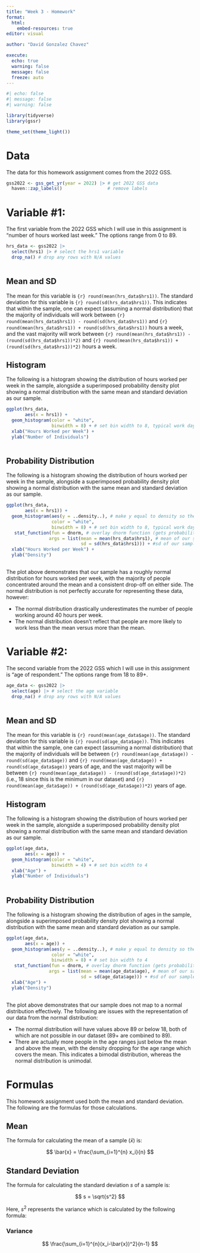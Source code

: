 ```yaml
---
title: "Week 3 - Homework"
format: 
  html:
    embed-resources: true
editor: visual

author: "David Gonzalez Chavez"

execute:
  echo: true
  warning: false
  message: false
  freeze: auto
---
```


```r
#| echo: false
#| message: false
#| warning: false

library(tidyverse)
library(gssr)

theme_set(theme_light())

```

# Data

The data for this homework assignment comes from the 2022 GSS.

```r

gss2022 <- gss_get_yr(year = 2022) |> # get 2022 GSS data
  haven::zap_labels()                 # remove labels

```

# Variable #1:

The first variable from the 2022 GSS which I will use in this assignment is "number of hours worked last week." The options range from 0 to 89.

```r

hrs_data <- gss2022 |> 
  select(hrs1) |> # select the hrs1 variable
  drop_na() # drop any rows with N/A values
  
```

## Mean and SD

The mean for this variable is `{r} round(mean(hrs_data$hrs1))`. The standard deviation for this variable is `{r} round(sd(hrs_data$hrs1))`. This indicates that within the sample, one can expect (assuming a normal distribution) that the majority of individuals will work between `{r} round(mean(hrs_data$hrs1)) - round(sd(hrs_data$hrs1))` and `{r} round(mean(hrs_data$hrs1)) + round(sd(hrs_data$hrs1))` hours a week, and the vast majority will work between `{r} round(mean(hrs_data$hrs1)) - (round(sd(hrs_data$hrs1))*2)` and `{r} round(mean(hrs_data$hrs1)) + (round(sd(hrs_data$hrs1))*2)` hours a week.

## Histogram

The following is a histogram showing the distribution of hours worked per week in the sample, alongside a superimposed probability density plot showing a normal distribution with the same mean and standard deviation as our sample.

```r

ggplot(hrs_data,
       aes(x = hrs1)) +
  geom_histogram(color = "white",
                 binwidth = 8) + # set bin width to 8, typical work day
  xlab("Hours Worked per Week") +
  ylab("Number of Individuals")
  
```

## Probability Distribution

The following is a histogram showing the distribution of hours worked per week in the sample, alongside a superimposed probability density plot showing a normal distribution with the same mean and standard deviation as our sample.

```r

ggplot(hrs_data,
       aes(x = hrs1)) +
  geom_histogram(aes(y = ..density..), # make y equal to density so the plots have the same scale
                 color = "white",
                 binwidth = 8) + # set bin width to 8, typical work day
   stat_function(fun = dnorm, # overlay dnorm function (gets probability density)
                args = list(mean = mean(hrs_data$hrs1), # mean of our sample
                            sd = sd(hrs_data$hrs1))) + #sd of our sample
  xlab("Hours Worked per Week") +
  ylab("Density")
  

```

The plot above demonstrates that our sample has a roughly normal distribution for hours worked per week, with the majority of people concentrated around the mean and a consistent drop-off on either side. The normal distribution is not perfectly accurate for representing these data, however:

-   The normal distribution drastically underestimates the number of people working around 40 hours per week.
-   The normal distribution doesn't reflect that people are more likely to work less than the mean versus more than the mean.

# Variable #2:

The second variable from the 2022 GSS which I will use in this assignment is "age of respondent." The options range from 18 to 89+.

```r

age_data <- gss2022 |> 
  select(age) |> # select the age variable
  drop_na() # drop any rows with N/A values
  
```

## Mean and SD

The mean for this variable is `{r} round(mean(age_data$age))`. The standard deviation for this variable is `{r} round(sd(age_data$age))`. This indicates that within the sample, one can expect (assuming a normal distribution) that the majority of individuals will be between `{r} round(mean(age_data$age)) - round(sd(age_data$age))` and `{r} round(mean(age_data$age)) + round(sd(age_data$age))` years of age, and the vast majority will be between `{r} round(mean(age_data$age)) - (round(sd(age_data$age))*2)` (i.e., 18 since this is the minimum in our dataset) and `{r} round(mean(age_data$age)) + (round(sd(age_data$age))*2)` years of age.

## Histogram

The following is a histogram showing the distribution of hours worked per week in the sample, alongside a superimposed probability density plot showing a normal distribution with the same mean and standard deviation as our sample.

```r

ggplot(age_data,
       aes(x = age)) +
  geom_histogram(color = "white",
                 binwidth = 4) + # set bin width to 4
  xlab("Age") +
  ylab("Number of Individuals")
  
```

## Probability Distribution

The following is a histogram showing the distribution of ages in the sample, alongside a superimposed probability density plot showing a normal distribution with the same mean and standard deviation as our sample.

```r

ggplot(age_data,
       aes(x = age)) +
  geom_histogram(aes(y = ..density..), # make y equal to density so the plots have the same scale
                 color = "white",
                 binwidth = 8) + # set bin width to 4
   stat_function(fun = dnorm, # overlay dnorm function (gets probability density)
                args = list(mean = mean(age_data$age), # mean of our sample
                            sd = sd(age_data$age))) + #sd of our sample
  xlab("Age") +
  ylab("Density")
  

```

The plot above demonstrates that our sample does not map to a normal distribution effectively. The following are issues with the representation of our data from the normal distribution:

-   The normal distribution will have values above 89 or below 18, both of which are not possible in our dataset (89+ are combined to 89).
-   There are actually more people in the age ranges just below the mean and above the mean, with the density dropping for the age range which covers the mean. This indicates a bimodal distribution, whereas the normal distribution is unimodal.

# Formulas

This homework assignment used both the mean and standard deviation. The following are the formulas for those calculations.

## Mean

The formula for calculating the mean of a sample ($\bar{x}$) is:

$$
  \bar{x} = \frac{\sum_{i=1}^{n} x_i}{n} 
$$

## Standard Deviation

The formula for calculating the standard deviation $s$ of a sample is:

$$
  s = \sqrt{s^2}
$$

Here, $s^2$ represents the variance which is calculated by the following formula:

### Variance

$$
  \frac{\sum_{i=1}^{n}(x_i-\bar{x})^2}{n-1} 
$$
